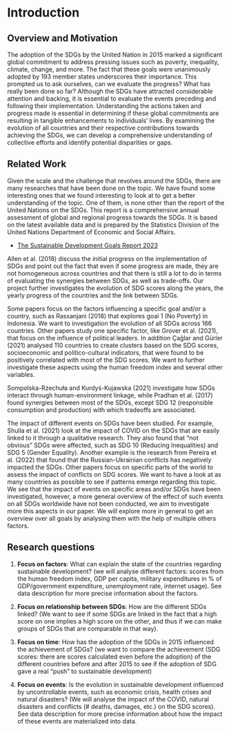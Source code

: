 # Introduction

## Overview and Motivation

The adoption of the SDGs by the United Nation in 2015 marked a significant global commitment to address pressing issues such as poverty, inequality, climate, change, and more. The fact that these goals were unanimously adopted by 193 member states underscores their importance. This prompted us to ask ourselves, can we evaluate the progress? What has really been done so far? Although the SDGs have attracted considerable attention and backing, it is essential to evaluate the events preceding and following their implementation. Understanding the actions taken and progress made is essential in determining if these global commitments are resulting in tangible enhancements to individuals’ lives. By examining the evolution of all countries and their respective contributions towards achieving the SDGs, we can develop a comprehensive understanding of collective efforts and identify potential disparities or gaps.

## Related Work

Given the scale and the challenge that revolves around the SDGs, there are many researches that have been done on the topic. We have found some interesting ones that we found interesting to look at to get a better understanding of the topic. One of them, is none other than the report of the United Nations on the SDGs. This report is a comprehensive annual assessment of global and regional progress towards the SDGs. It is based on the latest available data and is prepared by the Statistics Division of the United Nations Department of Economic and Social Affairs.

* <a href="https://unstats.un.org/sdgs/report/2023/">The Sustainable Development Goals Report 2023</a>

Allen et al. (2018) discuss the initial progress on the implementation of SDGs and point out the fact that even if some progress are made, they are not homogeneous across countries and that there is still a lot to do in terms of evaluating the synergies between SDGs, as well as trade-offs. Our project further investigates the evolution of SDG scores along the years, the yearly progress of the countries and the link between SDGs. 

Some papers focus on the factors influencing a specific goal and/or a country, such as Rassanjani (2018) that explores goal 1 (No Poverty) in Indonesia. We want to investigation the evolution of all SDGs across 166 countries. Other papers study one specific factor, like Grover et al. (2021), that focus on the influence of political leaders. In addition Çağlar and Gürler (2021) analysed 110 countries to create clusters based on the SDG scores, socioeconomic and politico-cultural indicators, that were found to be positively correlated with most of the SDG scores. We want to further investigate these aspects using the human freedom index and several other variables.    

Sompolska-Rzechuła and Kurdyś-Kujawska (2021) investigate how SDGs interact through human-environment linkage, while Pradhan et al. (2017) found synergies between most of the SDGs, except SDG 12 (responsible consumption and production) with which tradeoffs are associated.

The impact of different events on SDGs have been studied. For example, Shulla et al. (2021) look at the impact of COVID on the SDGs that are easily linked to it through a qualitative research. They also found that "not obvious" SDGs were affected, such as SDG 10 (Reducing Inequalities) and SDG 5 (Gender Equality). Another example is the research from Pereira et al. (2022) that found that the Russian-Ukrainian conflicts has negatively impacted the SDGs. Other papers focus on specific parts of the world to assess the impact of conflicts on SDG scores. We want to have a look at as many countries as possible to see if patterns emerge regarding this topic. We see that the impact of events on specific areas and/or SDGs have been investigated, however, a more general overview of the effect of such events on all SDGs worldwide have not been conducted, we aim to investigate more this aspects in our paper. We will explore more in general to get an overview over all goals by analysing them with the help of multiple others factors.

## Research questions

1.  **Focus on factors**: What can explain the state of the countries regarding sustainable development? (we will analyse different factors: scores from the human freedom index, GDP per capita, military expenditures in % of GDP/government expenditure, unemployment rate, internet usage). See data description for more precise information about the factors.

2.  **Focus on relationship between SDGs**: How are the different SDGs linked? (We want to see if some SDGs are linked in the fact that a high score on one implies a high score on the other, and thus if we can make groups of SDGs that are comparable in that way).

3.  **Focus on time**: How has the adoption of the SDGs in 2015 influenced the achievement of SDGs? (we want to compare the achievement (SDG scores: there are scores calculated even before the adoption) of the different countries before and after 2015 to see if the adoption of SDG gave a real "push" to sustainable development)

4.  **Focus on events**: Is the evolution in sustainable development influenced by uncontrollable events, such as economic crisis, health crises and natural disasters? (We will analyse the impact of the COVID, natural disasters and conflicts (# deaths, damages, etc.) on the SDG scores). See data description for more precise information about how the impact of these events are materialized into data.
